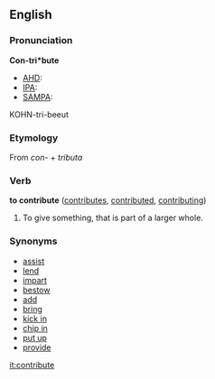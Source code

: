 ==English==

===Pronunciation===
'''Con-tri*bute'''
*[[AHD]]: 
*[[IPA]]: 
*[[SAMPA]]: 
KOHN-tri-beeut

===Etymology===
From {{L.}} ''con-'' + ''tributa''

===Verb===
'''to contribute'''  ([[contributes]], [[contributed]], [[contributing]])
#To give something, that is part of a larger whole.

===Synonyms===
*[[assist]]
*[[lend]]
*[[impart]]
*[[bestow]]
*[[add]]
*[[bring]]
*[[kick in]]
*[[chip in]]
*[[put up]]
*[[provide]]

[[it:contribute]]